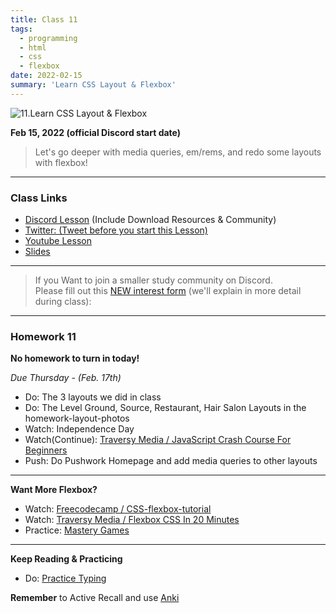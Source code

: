 ```yaml
---
title: Class 11
tags:
  - programming
  - html
  - css
  - flexbox
date: 2022-02-15
summary: 'Learn CSS Layout & Flexbox'
---
```


![11.Learn CSS Layout & Flexbox](https://cdn.hashnode.com/res/hashnode/image/upload/v1676626798196/Ofv2ADnoi.png?auto=compress)

**Feb 15, 2022 (official Discord start date)**

> Let's go deeper with media queries, em/rems, and redo some layouts with flexbox!

<hr />

### Class Links

- [Discord Lesson](https://discord.com/channels/735923219315425401/738891289071714388/943273619239358474) (Include Download Resources & Community)
- [Twitter: (Tweet before you start this Lesson)](https://twitter.com/leonnoel/status/1493714553649041408)
- [Youtube Lesson](https://youtu.be/qEj0pXGVwjY)
- [Slides](https://slides.com/leonnoel/100devs2-css-review-flexbox)

<hr />

> If you Want to join a smaller study community on Discord. <br /> Please fill out this [NEW interest form](https://forms.gle/KuTBcouadvaJtUVz6) (we'll explain in more detail during class):

<hr />

### Homework 11

**No homework to turn in today!**

_Due Thursday - (Feb. 17th)_

- Do: The 3 layouts we did in class
- Do: The Level Ground, Source, Restaurant, Hair Salon Layouts in the homework-layout-photos
- Watch: Independence Day
- Watch(Continue): [Traversy Media / JavaScript Crash Course For Beginners](https://youtu.be/hdI2bqOjy3c)
- Push: Do Pushwork Homepage and add media queries to other layouts

<hr />

**Want More Flexbox?**

- Watch: [Freecodecamp / CSS-flexbox-tutorial](https://www.freecodecamp.org/news/css-flexbox-tutorial-with-cheatsheet/)
- Watch: [Traversy Media / Flexbox CSS In 20 Minutes](https://www.youtube.com/watch?v=JJSoEo8JSnc)
- Practice: [Mastery Games](https://mastery.games/flexboxzombies/)

<hr />

**Keep Reading & Practicing**

- Do: [Practice Typing](https://www.keybr.com/)

**Remember** to Active Recall and use [Anki](https://apps.ankiweb.net/)
